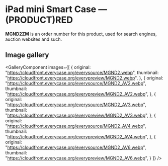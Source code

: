 
# iPad mini Smart Case — (PRODUCT)RED

<Callout type='info' emoji='👉🏻'>**MGND2ZM** is an order number for this product, used for search engines, auction websites and such.</Callout>

## Image gallery

<GalleryComponent
    images={[
      {
        original: "https://cloudfront.everycase.org/everysource/MGND2.webp",
        thumbnail: "https://cloudfront.everycase.org/everypreview/MGND2.webp",
      },
      {
        original: "https://cloudfront.everycase.org/everysource/MGND2_AV2.webp",
        thumbnail: "https://cloudfront.everycase.org/everypreview/MGND2_AV2.webp",
      },
      {
        original: "https://cloudfront.everycase.org/everysource/MGND2_AV3.webp",
        thumbnail: "https://cloudfront.everycase.org/everypreview/MGND2_AV3.webp",
      },
      {
        original: "https://cloudfront.everycase.org/everysource/MGND2_AV4.webp",
        thumbnail: "https://cloudfront.everycase.org/everypreview/MGND2_AV4.webp",
      },
      {
        original: "https://cloudfront.everycase.org/everysource/MGND2_AV6.webp",
        thumbnail: "https://cloudfront.everycase.org/everypreview/MGND2_AV6.webp",
      }
    ]}
  />
